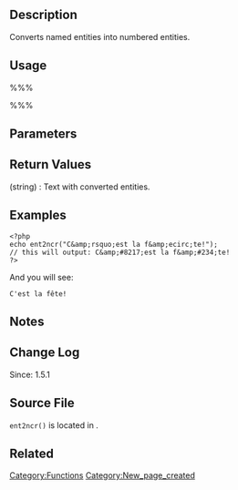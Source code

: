 == Description ==
Converts named entities into numbered entities. 

== Usage ==
%%%<?php ent2ncr( $text ) ?>%%%

== Parameters ==
{{Parameter|$text|string|The text within which entities will be converted.}}

== Return Values ==
; (string) : Text with converted entities.

== Examples ==

<pre>
<?php
echo ent2ncr("C&amp;rsquo;est la f&amp;ecirc;te!");
// this will output: C&amp;#8217;est la f&amp;#234;te!
?>
</pre>
And you will see:
<pre>
C'est la fête!
</pre>

== Notes ==

== Change Log ==
Since: 1.5.1

== Source File ==

<tt>ent2ncr()</tt> is located in {{Trac|wp-includes/formatting.php}}.

== Related ==
<!--
    To Do:
    Need to find related functions.
    Need to create groups of functions and create templates to add them to a page quickly.
    Some functions may be related to many groups of functions.
-->

{{Tag Footer}}

[[Category:Functions]]
[[Category:New_page_created]]